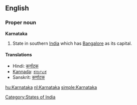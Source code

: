 ==English==

===Proper noun===
'''Karnataka'''
#State in southern [[India]] which has [[Bangalore]] as its capital.
====Translations====
*Hindi: [[कर्नाटक]]
*[[Kannada]]: [[ಕರ್ನಾಟಕ]]
*Sanskrit: [[कर्णाटक]]

[[Category:States of India]]

[[hu:Karnataka]]
[[nl:Karnataka]]
[[simple:Karnataka]]